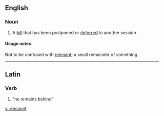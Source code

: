 ==English==

===Noun===
{{en-noun}}

# {{British|legal|Parliament}} A [[bill]] that has been postponed or [[deferred]] to another session.

====Usage notes====
Not to be confused with [[remnant]]; a small remainder of something.

----

==Latin==

===Verb===
{{la-verb-form|remanet}}

# {{conjugation of|remaneo|remaneō|3|s|pres|act|ind|lang=la}} "<span title="he, she or it">he</span> remains&nbsp;behind"

[[vi:remanet]]